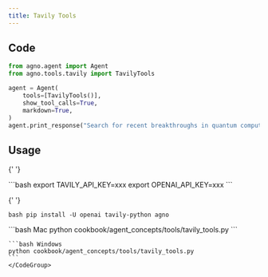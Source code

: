```yaml
---
title: Tavily Tools
---
```


## Code

```python cookbook/agent_concepts/tools/tavily_tools.py
from agno.agent import Agent
from agno.tools.tavily import TavilyTools

agent = Agent(
    tools=[TavilyTools()],
    show_tool_calls=True,
    markdown=True,
)
agent.print_response("Search for recent breakthroughs in quantum computing")
```

## Usage

<Steps>
  <Snippet file="create-venv-step.mdx" />

{' '}

<Step title="Set your API keys">
  ```bash export TAVILY_API_KEY=xxx export OPENAI_API_KEY=xxx ```
</Step>

{' '}

<Step title="Install libraries">```bash pip install -U openai tavily-python agno ```</Step>

  <Step title="Run Agent">
    <CodeGroup>
    ```bash Mac
    python cookbook/agent_concepts/tools/tavily_tools.py
    ```

    ```bash Windows
    python cookbook/agent_concepts/tools/tavily_tools.py
    ```
    </CodeGroup>

  </Step>
</Steps>
